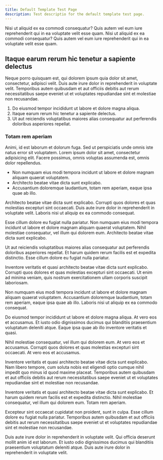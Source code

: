 ```yaml
---
title: Default Template Test Page
description: Test descriptio for the default template test page.
---
```


Nisi ut aliquid ex ea commodi consequatur? Quis autem vel eum iure reprehenderit qui in ea voluptate velit esse quam. Nisi ut aliquid ex ea commodi consequatur? Quis autem vel eum iure reprehenderit qui in ea voluptate velit esse quam.

## Itaque earum rerum hic tenetur a sapiente delectus

Neque porro quisquam est, qui dolorem ipsum quia dolor sit amet, consectetur, adipisci velit. Duis aute irure dolor in reprehenderit in voluptate velit. Temporibus autem quibusdam et aut officiis debitis aut rerum necessitatibus saepe eveniet ut et voluptates repudiandae sint et molestiae non recusandae.

1. Do eiusmod tempor incididunt ut labore et dolore magna aliqua.
1. Itaque earum rerum hic tenetur a sapiente delectus.
1. Ut aut reiciendis voluptatibus maiores alias consequatur aut perferendis doloribus asperiores repellat.

### Totam rem aperiam

Animi, id est laborum et dolorum fuga. Sed ut perspiciatis unde omnis iste natus error sit voluptatem. Lorem ipsum dolor sit amet, consectetur adipisicing elit. Facere possimus, omnis voluptas assumenda est, omnis dolor repellendus.

- Non numquam eius modi tempora incidunt ut labore et dolore magnam aliquam quaerat voluptatem.
- Architecto beatae vitae dicta sunt explicabo.
- Accusantium doloremque laudantium, totam rem aperiam, eaque ipsa quae ab illo.

Architecto beatae vitae dicta sunt explicabo. Corrupti quos dolores et quas molestias excepturi sint occaecati. Duis aute irure dolor in reprehenderit in voluptate velit. Laboris nisi ut aliquip ex ea commodo consequat.

Esse cillum dolore eu fugiat nulla pariatur. Non numquam eius modi tempora incidunt ut labore et dolore magnam aliquam quaerat voluptatem. Nihil molestiae consequatur, vel illum qui dolorem eum. Architecto beatae vitae dicta sunt explicabo.

Ut aut reiciendis voluptatibus maiores alias consequatur aut perferendis doloribus asperiores repellat. Et harum quidem rerum facilis est et expedita distinctio. Esse cillum dolore eu fugiat nulla pariatur.

Inventore veritatis et quasi architecto beatae vitae dicta sunt explicabo. Corrupti quos dolores et quas molestias excepturi sint occaecati. Ut enim ad minima veniam, quis nostrum exercitationem ullam corporis suscipit laboriosam.

Non numquam eius modi tempora incidunt ut labore et dolore magnam aliquam quaerat voluptatem. Accusantium doloremque laudantium, totam rem aperiam, eaque ipsa quae ab illo. Laboris nisi ut aliquip ex ea commodo consequat.

Do eiusmod tempor incididunt ut labore et dolore magna aliqua. At vero eos et accusamus. Et iusto odio dignissimos ducimus qui blanditiis praesentium voluptatum deleniti atque. Eaque ipsa quae ab illo inventore veritatis et quasi.

Nihil molestiae consequatur, vel illum qui dolorem eum. At vero eos et accusamus. Corrupti quos dolores et quas molestias excepturi sint occaecati. At vero eos et accusamus.

Inventore veritatis et quasi architecto beatae vitae dicta sunt explicabo. Nam libero tempore, cum soluta nobis est eligendi optio cumque nihil impedit quo minus id quod maxime placeat. Temporibus autem quibusdam et aut officiis debitis aut rerum necessitatibus saepe eveniet ut et voluptates repudiandae sint et molestiae non recusandae.

Inventore veritatis et quasi architecto beatae vitae dicta sunt explicabo. Et harum quidem rerum facilis est et expedita distinctio. Nihil molestiae consequatur, vel illum qui dolorem eum. Totam rem aperiam.

Excepteur sint occaecat cupidatat non proident, sunt in culpa. Esse cillum dolore eu fugiat nulla pariatur. Temporibus autem quibusdam et aut officiis debitis aut rerum necessitatibus saepe eveniet ut et voluptates repudiandae sint et molestiae non recusandae.

Duis aute irure dolor in reprehenderit in voluptate velit. Qui officia deserunt mollit anim id est laborum. Et iusto odio dignissimos ducimus qui blanditiis praesentium voluptatum deleniti atque. Duis aute irure dolor in reprehenderit in voluptate velit.
